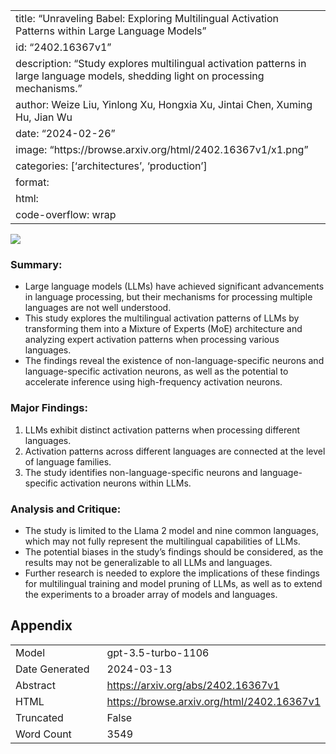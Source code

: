 
---
title: "Unraveling Babel: Exploring Multilingual Activation Patterns within Large Language Models"
id: "2402.16367v1"
description: "Study explores multilingual activation patterns in large language models, shedding light on processing mechanisms."
author: Weize Liu, Yinlong Xu, Hongxia Xu, Jintai Chen, Xuming Hu, Jian Wu
date: "2024-02-26"
image: "https://browse.arxiv.org/html/2402.16367v1/x1.png"
categories: ['architectures', 'production']
format:
  html:
    code-overflow: wrap
---

![](https://browse.arxiv.org/html/2402.16367v1/x1.png)

### **Summary:**
- Large language models (LLMs) have achieved significant advancements in language processing, but their mechanisms for processing multiple languages are not well understood.
- This study explores the multilingual activation patterns of LLMs by transforming them into a Mixture of Experts (MoE) architecture and analyzing expert activation patterns when processing various languages.
- The findings reveal the existence of non-language-specific neurons and language-specific activation neurons, as well as the potential to accelerate inference using high-frequency activation neurons.

### **Major Findings:**
1. LLMs exhibit distinct activation patterns when processing different languages.
2. Activation patterns across different languages are connected at the level of language families.
3. The study identifies non-language-specific neurons and language-specific activation neurons within LLMs.

### **Analysis and Critique:**
- The study is limited to the Llama 2 model and nine common languages, which may not fully represent the multilingual capabilities of LLMs.
- The potential biases in the study's findings should be considered, as the results may not be generalizable to all LLMs and languages.
- Further research is needed to explore the implications of these findings for multilingual training and model pruning of LLMs, as well as to extend the experiments to a broader array of models and languages.

## Appendix

|          |          |
|----------|----------|
| Model     | gpt-3.5-turbo-1106       |
| Date Generated     | 2024-03-13       |
| Abstract | [https://arxiv.org/abs/2402.16367v1](https://arxiv.org/abs/2402.16367v1)        |
| HTML     | [https://browse.arxiv.org/html/2402.16367v1](https://browse.arxiv.org/html/2402.16367v1)       |
| Truncated       | False       |
| Word Count       | 3549       |